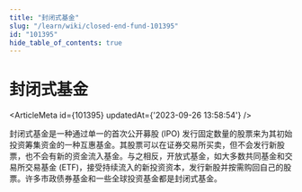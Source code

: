 ```yaml
---
title: "封闭式基金"
slug: "/learn/wiki/closed-end-fund-101395"
id: "101395"
hide_table_of_contents: true
---
```



# 封闭式基金

<ArticleMeta id={101395} updatedAt={'2023-09-26 13:58:54'} />
<div className='border-solid border-b border-t-0 my-4 border-[var(--ifm-color-gray-300)]' />

封闭式基金是一种通过单一的首次公开募股 (IPO) 发行固定数量的股票来为其初始投资筹集资金的一种互惠基金。其股票可以在证券交易所买卖，但不会发行新股票，也不会有新的资金流入基金。与之相反，开放式基金，如大多数共同基金和交易所交易基金 (ETF)，接受持续流入的新投资资本，发行新股并按需购回自己的股票。许多市政债券基金和一些全球投资基金都是封闭式基金。
